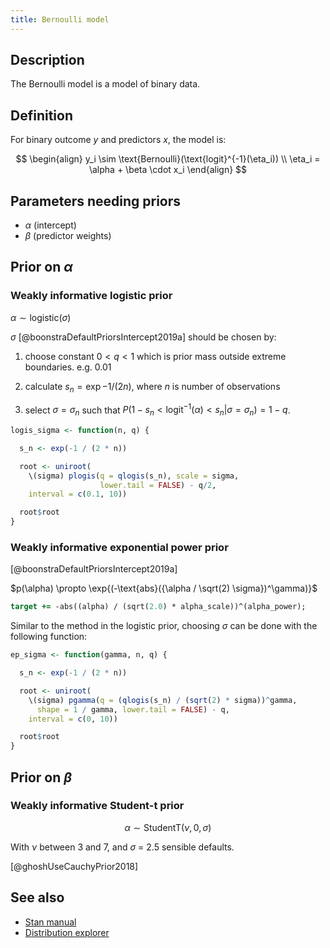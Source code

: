 ```yaml
---
title: Bernoulli model
---
```


## Description

The Bernoulli model is a model of binary data.

## Definition

For binary outcome $y$ and predictors $x$, the model is:

$$
\begin{align}
y_i \sim \text{Bernoulli}(\text{logit}^{-1}(\eta_i)) \\
\eta_i = \alpha + \beta \cdot x_i
\end{align}
$$

## Parameters needing priors

-   $\alpha$ (intercept)
-   $\beta$ (predictor weights)

## Prior on $\alpha$

### Weakly informative logistic prior

$\alpha \sim \text{logistic}(\sigma)$

$\sigma$ [@boonstraDefaultPriorsIntercept2019a] should be chosen by:

1. choose constant $0 \lt q \lt 1$ which is prior mass outside extreme
   boundaries. e.g. 0.01

2. calculate $s_n = \exp{-1 / (2n)}$, where $n$ is number of
   observations

3. select $\sigma = \sigma_n$ such that $P(1 - s_n <
   \text{logit}^{-1}(\alpha) < s_n | \sigma = \sigma_n) = 1 - q$.

```r
logis_sigma <- function(n, q) {

  s_n <- exp(-1 / (2 * n))

  root <- uniroot(
    \(sigma) plogis(q = qlogis(s_n), scale = sigma,
                    lower.tail = FALSE) - q/2,
    interval = c(0.1, 10))

  root$root
}
```

### Weakly informative exponential power prior

[@boonstraDefaultPriorsIntercept2019a]

$p(\alpha) \propto \exp{(-\text{abs}({\alpha / \sqrt(2) \sigma})^\gamma)}$

```stan
target += -abs((alpha) / (sqrt(2.0) * alpha_scale))^(alpha_power);
```

Similar to the method in the logistic prior, choosing $\sigma$ can be
done with the following function:

```r
ep_sigma <- function(gamma, n, q) {

  s_n <- exp(-1 / (2 * n))

  root <- uniroot(
    \(sigma) pgamma(q = (qlogis(s_n) / (sqrt(2) * sigma))^gamma,
      shape = 1 / gamma, lower.tail = FALSE) - q,
    interval = c(0, 10))

  root$root
}
```

## Prior on $\beta$

### Weakly informative Student-t prior

$$
\alpha \sim \text{StudentT}(\nu, 0, \sigma)
$$

With $\nu$ between 3 and 7, and $\sigma$ = 2.5 sensible defaults.

[@ghoshUseCauchyPrior2018]


## See also

-   [Stan manual](https://mc-stan.org/docs/functions-reference/binary_distributions.html#bernoulli-logit-distribution)
-   [Distribution explorer](https://distribution-explorer.github.io/discrete/bernoulli.html)
